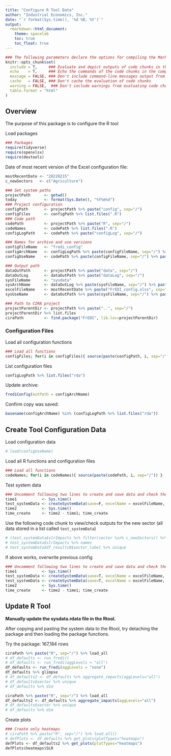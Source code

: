 ---
title: "Configure R Tool Data"
author: "Industrial Economics, Inc."
date: "`r format(Sys.time(), '%d %B, %Y')`"
output:
  rmarkdown::html_document:
    theme: spacelab
    toc: true
    toc_float: true
---

<style>
/* Simplified version of Bootstrap's responsive table CSS */
.table-responsive {
    display: block;
    width: 100%;
    overflow-x: auto;
}

.table-responsive > table {
    width: 100%;
}
</style>


```{r knitr setup, include=FALSE}
### The following parameters declare the options for compiling the Markdown document.
knitr::opts_chunk$set(
  include = T,     ### Evaluate and depict outputs of code chunks in the compiled document
  echo    = T,     ### Echo the commands of the code chunks in the compiled document
  message = FALSE, ### Don't include command-line messages output from evaluating code chunks
  cache   = FALSE, ### Don't cache the evaluation of code chunks
  warning = FALSE,  ### Don't include warnings from evaluating code chunks
  table.format = "html" 
)
```

## Overview

The purpose of this package is to configure the R tool

Load packages 

```{r loadPackages}
### Packages
require(tidyverse)
require(openxlsx)
require(devtools)
```


Date of most recent version of the Excel configuration file:

```{r mostRecentDate}
mostRecentDate <- "20220215"
c_newSectors   <- c("Agriculture")
```



```{r declare paths}
### Set system paths
projectPath      <- getwd()
today            <- format(Sys.Date(), "%Y%m%d")
### Project configuration
configPath       <- projectPath %>% paste("config", sep="/")
configFiles      <- configPath %>% list.files(".R")
### Code path
codePath         <- projectPath %>% paste("R", sep="/")
codeNames        <- codePath %>% list.files(".R")
configLogPath    <- codePath %>% paste("configLog", sep="/")

### Names for archive and use versions
configFileName   <- "fredi_config"
configArchName   <- configLogPath %>% paste(configFileName, sep="/") %>% paste(today, sep="_") %>% paste0(".rda")
configUseName    <- codePath %>% paste(configFileName, sep="/") %>% paste0(".rda")

### Output path
dataOutPath      <- projectPath %>% paste("data", sep="/")
dataOutLog       <- dataOutPath %>% paste("dataLog", sep="/")
sysFileName      <- "sysdata"
sysArchName      <- dataOutLog %>% paste(sysFileName, sep="/") %>% paste(today, sep="_") %>% paste0(".rda")
excelFileName    <- mostRecentDate %>% paste("FrEDI_config.xlsx", sep="_")
sysUseName       <- dataOutPath %>% paste(sysFileName, sep="/") %>% paste0(".rda")

### Path to CIRA project
projectParentDir <- projectPath %>% paste("..", sep="/")
projectParentDir %>% list.files
ciraPath         <- find.package("FrEDI", lib.loc=projectParentDir)
```

### Configuration Files

Load all configuration functions

```{r load config}
### Load all functions
configFiles; for(i in configFiles){ source(paste(configPath, i, sep="/")) }
```


List configuration files

```{r}
configLogPath %>% list.files("rda")
```

Update archive:

```{r}
frediConfig(outPath = configArchName)
```

Confirm copy was saved:

```{r}
basename(configArchName) %in% (configLogPath %>% list.files("rda"))
```

<!-- If a copy was saved, overwrite the config file: -->

<!-- ```{r tempBinConfig} -->
<!-- # tempBinConfig(outPath = configUseName) -->
<!-- ``` -->

## Create Tool Configuration Data


Load configuration data

```{r load configuration file}
# load(configUseName)
```



Load all R functions and configuration files

```{r load config}
### Load all functions
codeNames; for(i in codeNames){ source(paste(codePath, i, sep="/")) }
```

Test system data

```{r test_systemData0}
### Uncomment following two lines to create and save data and check the outputs
time1           <- Sys.time()
test_systemData <- createSystemData(save=F, excelName = excelFileName, silent=T)
time2           <- Sys.time()
time_create     <- time2 - time1; time_create
```

Use the following code chunk to view/check outputs for the new sector (all data stored in a list called `test_systemData`)

```{r check outputs}
# (test_systemData$slrImpacts %>% filter(sector %in% c_newSectors)) %>% filter(!is.na(annual_impacts)) %>% nrow
# test_systemData$slrImpacts %>% names
# test_systemData$df_results0$sector_label %>% unique
```



If above works, overwrite previous config

```{r save and overwrite data}
### Uncomment following two lines to create and save data and check the outputs
time1           <- Sys.time()
test_systemData <- createSystemData(save=T, excelName = excelFileName, outPath = sysArchName)
test_systemData <- createSystemData(save=T, excelName = excelFileName, silent=T)
time2           <- Sys.time()
time_create     <- time2 - time1; time_create
```





## Update R Tool

**Manually update the sysdata.rdata file in the Rtool.**

After copying and pasting the system data to the Rtool, try detaching the package and then loading the package functions. 


Try the package: 167,184 rows

```{r df_defaults, message=T}
ciraPath %>% paste("R", sep="/") %>% load_all
# df_defaults <- run_fredi()
# df_defaults <- run_fredi(aggLevels = "all")
df_defaults <- run_fredi(aggLevels = "none")
df_defaults %>% glimpse
# df_defaults2 <- df_defaults %>% aggregate_impacts(aggLevels="all")
# df_defaults$sector %>% unique
# df_defaults %>% dim
```


```{r}
ciraPath %>% paste("R", sep="/") %>% load_all
df_defaults2 <- df_defaults %>% aggregate_impacts(aggLevels="all")
# df_defaults$sector %>% unique
# df_defaults %>% dim
```



Create plots



```{r plot types, fig.height=10, fig.width=16}
### Create only heatmaps
# ciraPath %>% paste("R", sep="/") %>% load_all()
# defPlots <- df_defaults %>% get_plots(plotTypes="heatmaps")
defPlots <- df_defaults2 %>% get_plots(plotTypes="heatmaps")
defPlots$heatmaps$SLR
```

